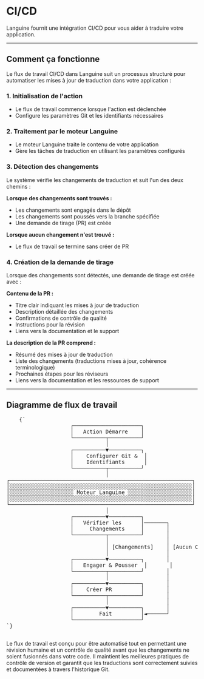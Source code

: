 # CI/CD

Languine fournit une intégration CI/CD pour vous aider à traduire votre application.

---

## Comment ça fonctionne

Le flux de travail CI/CD dans Languine suit un processus structuré pour automatiser les mises à jour de traduction dans votre application :

### 1. Initialisation de l'action
- Le flux de travail commence lorsque l'action est déclenchée
- Configure les paramètres Git et les identifiants nécessaires

### 2. Traitement par le moteur Languine
- Le moteur Languine traite le contenu de votre application
- Gère les tâches de traduction en utilisant les paramètres configurés

### 3. Détection des changements
Le système vérifie les changements de traduction et suit l'un des deux chemins :

**Lorsque des changements sont trouvés :**
- Les changements sont engagés dans le dépôt
- Les changements sont poussés vers la branche spécifiée
- Une demande de tirage (PR) est créée

**Lorsque aucun changement n'est trouvé :**
- Le flux de travail se termine sans créer de PR

### 4. Création de la demande de tirage
Lorsque des changements sont détectés, une demande de tirage est créée avec :

**Contenu de la PR :**
- Titre clair indiquant les mises à jour de traduction
- Description détaillée des changements
- Confirmations de contrôle de qualité
- Instructions pour la révision
- Liens vers la documentation et le support

**La description de la PR comprend :**
- Résumé des mises à jour de traduction
- Liste des changements (traductions mises à jour, cohérence terminologique)
- Prochaines étapes pour les réviseurs
- Liens vers la documentation et les ressources de support

---

## Diagramme de flux de travail

<div className="flex flex-col items-center justify-center p-4 h-[400px] sm:h-[500px] md:h-[650px]">
  <pre
    className="p-4 text-sm leading-5 mb-4 scale-[0.5] sm:scale-[0.65] md:scale-90 transform-gpu"
    style={{
      fontFamily: "monospace",
      whiteSpace: "pre",
      textAlign: "left",
    }}
  >
    {`
                    ┌─────────────────────┐
                    │   Action Démarre    │
                    └──────────┬──────────┘
                               │
                    ┌──────────▼──────────┐
                    │    Configurer Git &  │
                    │    Identifiants      │
                    └──────────┬──────────┘
                               │
┌─────────────────────────────────────────────────────────┐
│░░░░░░░░░░░░░░░░░░░░░░░░░░░░░░░░░░░░░░░░░░░░░░░░░░░░░░░░░│
│░░░░░░░░░░░░░░░░░░░░ Moteur Languine ░░░░░░░░░░░░░░░░░░░░│
│░░░░░░░░░░░░░░░░░░░░░░░░░░░░░░░░░░░░░░░░░░░░░░░░░░░░░░░░░│
└─────────────────────────────────────────────────────────┘
                               │
                    ┌──────────▼──────────┐
                    │   Vérifier les      │───────┐
                    │     Changements     │       │
                    └──────────┬──────────┘       │
                               │                  │
                               │ [Changements]    │ [Aucun Changement]
                               │                  │
                    ┌──────────▼──────────┐       │
                    │   Engager & Pousser  │       │
                    └──────────┬──────────┘       │
                               │                  │
                    ┌──────────▼──────────┐       │
                    │    Créer PR         │       │
                    └──────────┬──────────┘       │
                               │                  │
                    ┌──────────▼──────────┐       │
                    │        Fait         │◄──────┘
                    └─────────────────────┘
`}
  </pre>
</div>

Le flux de travail est conçu pour être automatisé tout en permettant une révision humaine et un contrôle de qualité avant que les changements ne soient fusionnés dans votre code. Il maintient les meilleures pratiques de contrôle de version et garantit que les traductions sont correctement suivies et documentées à travers l'historique Git.
